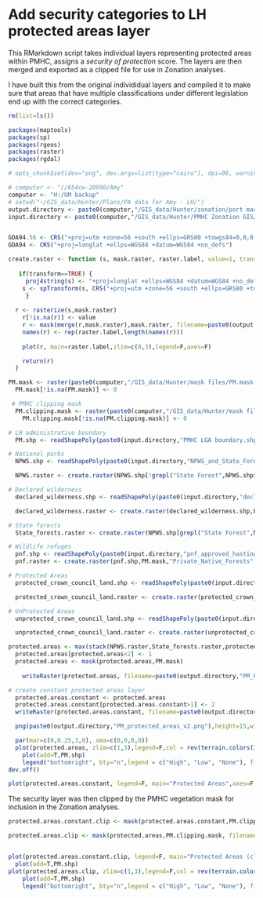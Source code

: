 Add security categories to LH protected areas layer
========================================================

This RMarkdown script takes individual layers representing protected areas within PMHC, assigns a *security of protection* score.  The layers are then merged and exported as a clipped file for use in Zonation analyses.

I have built this from the original individidual layers and compiled it to make sure that areas that have multiple classifications under different legislation end up with the correct categories. 


```r
rm(list=ls())

packages(maptools)
packages(sp)
packages(rgeos)
packages(raster)
packages(rgdal)

# opts_chunk$set(dev="png", dev.args=list(type="cairo"), dpi=96, warning=FALSE,error=FALSE,echo=FALSE,message=FALSE,tidy=TRUE, results='hide')

# computer <- "//654cw-20990/Amy"
computer <- "H:/UM backup"
# setwd("~/GIS_data/Hunter/Plans/PA data for Amy - LH/")
output.directory <- paste0(computer,"/GIS_data/Hunter/zonation/port macquarie/")
input.directory <- paste0(computer,"/GIS_data/Hunter/PMHC Zonation GIS/")


GDA94.56 <- CRS("+proj=utm +zone=56 +south +ellps=GRS80 +towgs84=0,0,0,0,0,0,0 +units=m +no_defs")
GDA94 <- CRS("+proj=longlat +ellps=WGS84 +datum=WGS84 +no_defs")

create.raster <- function (s, mask.raster, raster.label, value=1, transform=FALSE) {
    
   if(transform==TRUE) {
     proj4string(s) <- "+proj=longlat +ellps=WGS84 +datum=WGS84 +no_defs"
    s <- spTransform(s, CRS("+proj=utm +zone=56 +south +ellps=GRS80 +towgs84=0,0,0,0,0,0,0 +units=m +no_defs"))
     }
    
  r <- rasterize(s,mask.raster)
    r[!is.na(r)] <- value
    r <- mask(merge(r,mask.raster),mask.raster, filename=paste0(output.directory,raster.label), format="GTiff", overwrite=T)
    names(r) <- rep(raster.label,length(names(r)))
    
    plot(r, main=raster.label,zlim=c(0,3),legend=F,axes=F)

    return(r)
  }

PM.mask <- raster(paste0(computer,"/GIS_data/Hunter/mask files/PM.mask.tif"))
  PM.mask[!is.na(PM.mask)] <- 0

 # PMHC clipping mask
  PM.clipping.mask <- raster(paste0(computer,"/GIS_data/Hunter/mask files/PM.clipping.mask.tif"))
    PM.clipping.mask[!is.na(PM.clipping.mask)] <- 0

# LH administrative boundary
  PM.shp <- readShapePoly(paste0(input.directory,"PMHC LGA boundary.shp"), proj4=GDA94.56)
```


```r

# National parks
  NPWS.shp <- readShapePoly(paste0(input.directory,"NPWS_and_State_Forest_land.shp"), proj4 = GDA94.56)

  NPWS.raster <- create.raster(NPWS.shp[!grepl("State Forest",NPWS.shp$TYPE),],PM.mask,raster.label = "NPWS.reserves", value=3)

# Declared wilderness
  declared_wilderness.shp <- readShapePoly(paste0(input.directory,"declared_wilderness.shp"), proj4string=GDA94.56)

  declared_wilderness.raster <- create.raster(declared_wilderness.shp,PM.mask,"declared_wilderness",value=3)

# State forests
  State_forests.raster <- create.raster(NPWS.shp[grepl("State Forest",NPWS.shp$TYPE),],PM.mask,"State_Forests",value=2)

# Wildlife refuges
  pnf.shp <- readShapePoly(paste0(input.directory,"pnf_approved_hastings_gda9456.shp"), proj4string=GDA94.56)
  pnf.raster <- create.raster(pnf.shp,PM.mask,"Private_Native_Forests",value=2)

# Protected Areas
  protected_crown_council_land.shp <- readShapePoly(paste0(input.directory,"Env_Zoned Council and Crown Land.shp"),proj4string=GDA94.56)

  protected_crown_council_land.raster <- create.raster(protected_crown_council_land.shp, PM.mask, "Protected_Crown_Council_protected_land",value=3)

# UnProtected Areas
  unprotected_crown_council_land.shp <- readShapePoly(paste0(input.directory,"unprotected Council and crown land.shp"),proj4string=GDA94.56)

  unprotected_crown_council_land.raster <- create.raster(unprotected_crown_council_land.shp, PM.mask, "Unprotected_Crown_Council_protected_land",value=2)

```


```r

protected.areas <- max(stack(NPWS.raster,State_forests.raster,protected_crown_council_land.raster,unprotected_crown_council_land.raster,declared_wilderness.raster,pnf.raster))
  protected.areas[protected.areas<2] <- 1
  protected.areas <- mask(protected.areas,PM.mask)
 
    writeRaster(protected.areas, filename=paste0(output.directory,"PM_ProtectedAreas_v2"), format="GTiff", overwrite=T)

# create constant protected areas layer
  protected.areas.constant <- protected.areas
  protected.areas.constant[protected.areas.constant>1] <- 2
  writeRaster(protected.areas.constant, filename=paste0(output.directory,"PM_ProtectedAreas_v2_Constant"), format="GTiff", overwrite=T)

  png(paste0(output.directory,"PM_protected_areas_v2.png"),height=15,width=15,units="cm",res=300, bg="transparent",pointsize=10)

  par(mar=c(0,0.25,3,0), oma=c(0,0,0,0))
  plot(protected.areas, zlim=c(1,3),legend=F,col = rev(terrain.colors(3)), main="Security of Protected Areas",axes=F, box=F)
    plot(add=T,PM.shp)
    legend("bottomright", bty="n",legend = c("High", "Low", "None"), fill = terrain.colors(3))
dev.off()

plot(protected.areas.constant, legend=F, main="Protected Areas",axes=F,box=F)

```

The security layer was then clipped by the PMHC vegetation mask for inclusion in the Zonation analyses.

```r
protected.areas.constant.clip <- mask(protected.areas.constant,PM.clipping.mask, filename=paste0(output.directory,"ProtectedAreas_v2_Constant_clipped"), format="GTiff", overwrite=T)

protected.areas.clip <- mask(protected.areas,PM.clipping.mask, filename=paste0(output.directory,"ProtectedAreas_v2_clipped"), format="GTiff", overwrite=T)


plot(protected.areas.constant.clip, legend=F, main="Protected Areas (clipped)",axes=F, box=F)
  plot(add=T,PM.shp)
plot(protected.areas.clip, zlim=c(1,3),legend=F,col = rev(terrain.colors(3)), main="Security of Protected Areas (clipped)",axes=F,box=F)
    plot(add=T,PM.shp)
    legend("bottomright", bty="n",legend = c("High", "Low", "None"), fill = terrain.colors(3))

```

